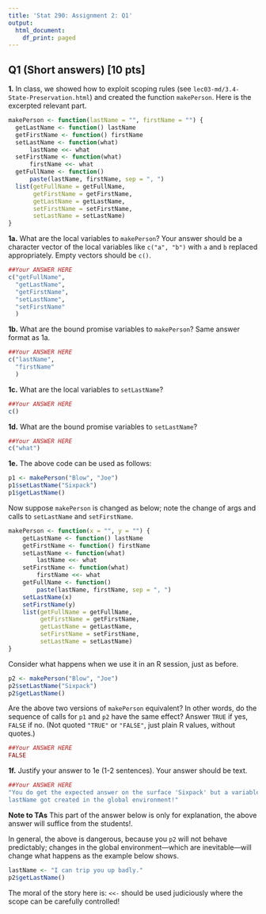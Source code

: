 ```yaml
---
title: 'Stat 290: Assignment 2: Q1'
output:
  html_document:
    df_print: paged
---
```


## Q1 (Short answers) [10 pts]

__1.__ In class, we showed how to exploit scoping rules (see
  `lec03-md/3.4-State-Preservation.html`) and created the function
  `makePerson`. Here is the excerpted relevant part.

```r
makePerson <- function(lastName = "", firstName = "") {
  getLastName <- function() lastName
  getFirstName <- function() firstName
  setLastName <- function(what)
      lastName <<- what
  setFirstName <- function(what)
      firstName <<- what
  getFullName <- function()
      paste(lastName, firstName, sep = ", ")
  list(getFullName = getFullName,
       getFirstName = getFirstName,
       getLastName = getLastName,
       setFirstName = setFirstName,
       setLastName = setLastName)
}

```

__1a.__ What are the local variables to `makePerson`? Your answer should
be a character vector of the local variables like `c("a", "b")` with
`a` and `b` replaced appropriately. Empty vectors should be `c()`.
```r
##Your ANSWER HERE
c("getFullName",
  "getLastName",
  "getFirstName",
  "setLastName",
  "setFirstName"
  )

```

__1b.__ What are the bound promise variables to `makePerson`? Same
answer format as 1a.
```r
##Your ANSWER HERE
c("lastName",
  "firstName"
  )

```

__1c.__ What are the local variables to `setLastName`?
```r
##Your ANSWER HERE
c()
```

__1d.__ What are the bound promise variables to `setLastName`?
```r
##Your ANSWER HERE
c("what")
```

__1e.__ The above code can be used as follows:

```r
p1 <- makePerson("Blow", "Joe")
p1$setLastName("Sixpack")
p1$getLastName()
```

Now suppose `makePerson` is changed as below; note the change of args
and calls to `setLastName` and `setFirstName`.

```r
makePerson <- function(x = "", y = "") {
    getLastName <- function() lastName
    getFirstName <- function() firstName
    setLastName <- function(what)
        lastName <<- what
    setFirstName <- function(what)
        firstName <<- what
    getFullName <- function()
        paste(lastName, firstName, sep = ", ")
    setLastName(x)
    setFirstName(y)
    list(getFullName = getFullName,
         getFirstName = getFirstName,
         getLastName = getLastName,
         setFirstName = setFirstName,
         setLastName = setLastName)
}
```

Consider what happens when we use it in an R session, just as before.

```r
p2 <- makePerson("Blow", "Joe")
p2$setLastName("Sixpack")
p2$getLastName()
```

Are the above two versions of `makePerson` equivalent? In other words,
do the sequence of calls for `p1` and `p2` have the same effect?
Answer `TRUE` if yes, `FALSE` if no. (Not quoted `"TRUE"` or
`"FALSE"`, just plain R values, without quotes.)


```r
##Your ANSWER HERE
FALSE
```

__1f.__ Justify your answer to 1e (1-2 sentences). Your answer should
be text.

```r
##Your ANSWER HERE
"You do get the expected answer on the surface 'Sixpack' but a variable
lastName got created in the global environment!"
```

__Note to TAs__ This part of the answer below is only for explanation,
the above answer will suffice from the students!.

In general, the above is dangerous, because you `p2` will not behave
predictably; changes in the global environment---which are
inevitable---will change what happens as the example below shows.

```r
lastName <- "I can trip you up badly."
p2$getLastName()
```

The moral of the story here is: `<<-` should be used judiciously where
the scope can be carefully controlled! 
